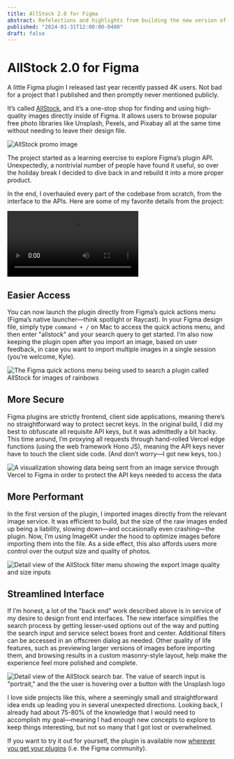 ```yaml
---
title: AllStock 2.0 for Figma
abstract: Refelections and highlights from building the new version of my image search plugin.
published: "2024-01-31T12:00:00-0400"
draft: false
---
```


# AllStock 2.0 for Figma

A little Figma plugin I released last year recently passed 4K users. Not bad for a project that I published and then promptly never mentioned publicly.

It’s called [AllStock](https://www.figma.com/community/plugin/1235675201027690011/allstock), and it’s a one-stop shop for finding and using high-quality images directly inside of Figma. It allows users to browse popular free photo libraries like Unsplash, Pexels, and Pixabay all at the same time without needing to leave their design file.

![AllStock promo image](/blog/allstock-announcement/AllStock-Cover-5x3.jpg)

The project started as a learning exercise to explore Figma’s plugin API. Unexpectedly, a nontrivial number of people have found it useful, so over the holiday break I decided to dive back in and rebuild it into a more proper product.

In the end, I overhauled every part of the codebase from scratch, from the interface to the APIs. Here are some of my favorite details from the project:

<Video
	src="https://res.cloudinary.com/andystewartdesign/video/upload/v1707428210/work/figma/allstock-demo-4x3.mp4"
	autoPlay
	alt="A visual explanation of vector masking, showing how a mask can be used to hide parts of other shapes in the composition."
/>

## Easier Access

You can now launch the plugin directly from Figma’s quick actions menu (Figma’s native launcher—think spotlight or Raycast). In your Figma design file, simply type `command + /` on Mac to access the quick actions menu, and then enter "allstock" and your search query to get started. I’m also now keeping the plugin open after you import an image, based on user feedback, in case you want to import multiple images in a single session (you’re welcome, Kyle).

![The Figma quick actions menu being used to search a plugin called AllStock for images of rainbows](/blog/allstock-announcement/allstock-quickactions.jpg)

## More Secure

Figma plugins are strictly frontend, client side applications, meaning there’s no straightforward way to protect secret keys. In the original build, I did my best to obfuscate all requisite API keys, but it was admittedly a bit hacky. This time around, I’m proxying all requests through hand-rolled Vercel edge functions (using the web framework Hono JS), meaning the API keys never have to touch the client side code. (And don’t worry—I got new keys, too.)

![A visualization showing data being sent from an image service through Vercel to Figma in order to protect the API keys needed to access the data](/blog/allstock-announcement/allstock-performance.jpg)

## More Performant

In the first version of the plugin, I imported images directly from the relevant image service. It was efficient to build, but the size of the raw images ended up being a liability, slowing down—and occasionally even crashing—the plugin. Now, I’m using ImageKit under the hood to optimize images before importing them into the file. As a side effect, this also affords users more control over the output size and quality of photos.

![Detail view of the AllStock filter menu showing the export image quality and size inputs](/blog/allstock-announcement/allstock-imagequality.jpg)

## Streamlined Interface

If I’m honest, a lot of the "back end" work described above is in service of my desire to design front end interfaces. The new interface simplifies the search process by getting lesser-used options out of the way and putting the search input and service select boxes front and center. Additional filters can be accessed in an offscreen dialog as needed. Other quality of life features, such as previewing larger versions of images before importing them, and browsing results in a custom masonry-style layout, help make the experience feel more polished and complete.

![Detail view of the AllStock search bar. The value of search input is "portrait," and the the user is hovering over a button with the Unsplash logo](/blog/allstock-announcement/allstock-interface.jpg)

I love side projects like this, where a seemingly small and straightforward idea ends up leading you in several unexpected directions. Looking back, I already had about 75-80% of the knowledge that I would need to accomplish my goal—meaning I had enough new concepts to explore to keep things interesting, but not so many that I got lost or overwhelmed.

If you want to try it out for yourself, the plugin is available now [wherever you get your plugins](https://www.figma.com/community/plugin/1235675201027690011) (i.e. the Figma community).
